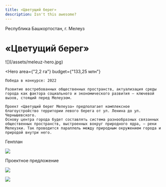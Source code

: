 ```yaml
---
title: «Цветущий берег»
description: Isn't this awesome?
---
```


<AffinumLogo />

Республика Башкортостан, г. Мелеуз

# «Цветущий берег»

<Wide>
    ![](/assets/meleuz-hero.jpg)
</Wide>

<Hero
    area={"2,2 га"}
    budget={"133,25 млн"}
>
    Победа в конкурсе: 2022  

    Развитие востребованных общественных пространств, актуализация среды города как фактора социального и экономического развития — ключевой вызов, стоящий перед Мелеузом. 

    Проект «Цветущий берег Мелеуза» предполагает комплексное благоустройство территории левого берега от ул. Ленина до ул. Чернышевского.
    Основу центра города будет составлять система разно­образных связанных общественных пространств, вы­строенных вокруг природного ядра, — реки Мелеузки. Так проводится параллель между природным окружением города и приро­дой внутри него.
</Hero>

Генплан

![](/assets/meleuz-00.jpg)

Проектное предложение

![](/assets/meleuz-01.jpg)

![](/assets/meleuz-02.jpg)

